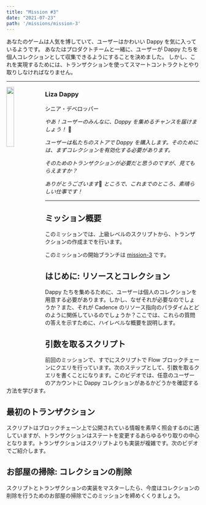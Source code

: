 ```yaml
---
title: "Mission #3"
date: "2021-07-23"
path: '/missions/mission-3'
---
```



あなたのゲームは人気を博していて、ユーザーはかわいい Dappy を気に入っているようです。
あなたはプロダクトチームと一緒に、ユーザーが Dappy たちを個人コレクションとして収集できるようにすることを決めました。
しかし、これを実現するためには、トランザクションを使ってスマートコントラクトとやり取りしなければなりません。

---

<img src="https://d1mtab9ltfdpua.cloudfront.net/images/Dappy4.png" width="20%" style="float: left;" />

### Liza Dappy

シニア・デベロッパー

*やあ！ユーザーのみんなに、Dappy を集めるチャンスを届けましょう！* 🎁

*ユーザーは私たちのストアで Dappy を購入します。そのためには、まずコレクションを有効化する必要があります。*

*そのためのトランザクションが必要だと思うのですが、見てもらえますか？*

*ありがとうございます*🙏 *ところで、これまでのところ、素晴らしい仕事です！*

--- 

## ミッション概要

このミッションでは、上級レベルのスクリプトから、トランザクションの作成までを行います。

このミッションの開始ブランチは [mission-3](https://github.com/bebner/crypto-dappy/tree/mission-3) です。

## はじめに: リソースとコレクション

Dappy たちを集めるために、ユーザーは個人のコレクションを用意する必要があります。しかし、なぜそれが必要なのでしょうか？また、それが Cadence のリソース指向のパラダイムとどのように関係しているのでしょうか？ここでは、これらの質問の答えを示すために、ハイレベルな概要を説明します。

<YoutubeEmbed embedId="jUa6lvC9Cqw"/>

## 引数を取るスクリプト

前回のミッションで、すでにスクリプトで Flow ブロックチェーンにクエリを行っています。次のステップとして、引数を取るクエリを書くことになります。このビデオでは、任意のユーザーのアカウントに Dappy コレクションがあるかどうかを確認する方法を学びます。

<YoutubeEmbed embedId="AJrMzfuzQYc"/>

## 最初のトランザクション

スクリプトはブロックチェーン上で公開されている情報を素早く照会するのに適していますが、トランザクションはステートを変更するあらゆるやり取りの中心となります。トランザクションはスクリプトよりも実装が複雑です。次のビデオでご紹介します。

<YoutubeEmbed embedId="85IbWrq7-Wg"/>

## お部屋の掃除: コレクションの削除

スクリプトとトランザクションの実装をマスターしたら、今度はコレクションの削除を行うためのお部屋の掃除でこのミッションを締めくくりましょう。

<YoutubeEmbed embedId="MEwy_3Ih7D0"/>
